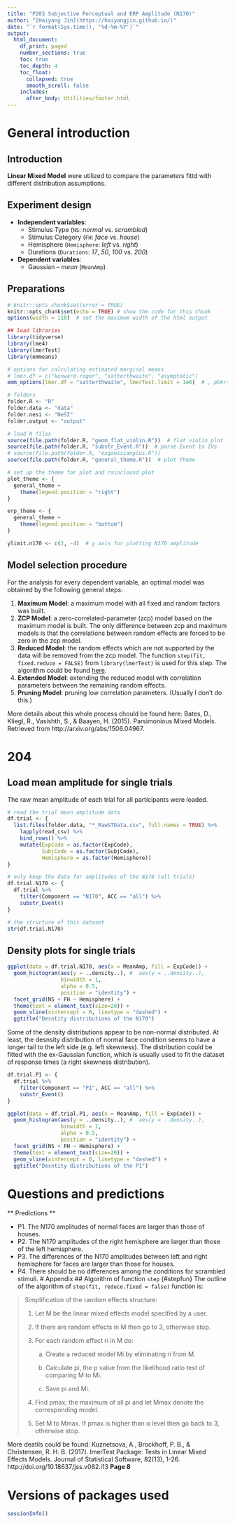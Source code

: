 ```yaml
---
title: "P203 Subjective Perceptual and ERP Amplitude (N170)"
author: "[Haiyang Jin](https://haiyangjin.github.io/)"
date: "`r format(Sys.time(), '%d-%m-%Y')`"
output:
  html_document:
    df_print: paged
    number_sections: true
    toc: true
    toc_depth: 4
    toc_float: 
      collapsed: true
      smooth_scroll: false
    includes:
      after_body: Utilities/footer.html
---
```


# General introduction

## Introduction

**Linear Mixed Model** were utilized to compare the parameters fittd with different distribution assumptions. 
  
## Experiment design

* **Independent variables**:
    + Stimulus Type (`NS`: *normal* vs. *scrambled*)
    + Stimulus Category (`FH`: *face* vs. *house*)
    + Hemisphere (`Hemisphere`: *left* vs. *right*)
    + Durations (`Durations`: *17*, *50*, *100* vs. *200*)

* **Dependent variables**:
    + Gaussian -- *mean* (`MeanAmp`)
    
## Preparations
```r
# knitr::opts_chunk$set(error = TRUE)
knitr::opts_chunk$set(echo = TRUE) # show the code for this chunk
options(width = 110)  # set the maximum width of the html output
```

```r
## load libraries
library(tidyverse)
library(lme4)
library(lmerTest) 
library(emmeans)

# options for calculating estimated marginal means
# lmer.df = c("kenward-roger", "satterthwaite", "asymptotic")
emm_options(lmer.df = "satterthwaite", lmerTest.limit = 1e6)  # , pbkrtest.limit =, disable.pbkrtest = FALSE

```
  
```r
# folders
folder.R <- "R"
folder.data <- "data"
folder.nesi <- "NeSI"
folder.output <- "output"

# load R files
source(file.path(folder.R, "geom_flat_violin.R"))  # flat violin plot 
source(file.path(folder.R, "substr_Event.R"))  # parse Event to IVs
# source(file.path(folder.R, "exgaussianplus.R"))
source(file.path(folder.R, "general_theme.R"))  # plot theme

```

```r
# set up the theme for plot and rainclound plot
plot_theme <- {
  general_theme +
    theme(legend.position = "right")
}

erp_theme <- {
  general_theme +
    theme(legend.position = "bottom")
}

ylimit.n170 <- c(2, -4)  # y axis for plotting N170 amplitude

```

## Model selection procedure

For the analysis for every dependent variable, an optimal model was obtained by the following general steps:
  
1. **Maximum Model**: a maximum model with all fixed and random factors was built. 
2. **ZCP Model**: a zero-correlated-parameter (zcp) model based on the maximum model is built. The only difference between zcp and maximum models is that the correlations between random effects are forced to be zero in the zcp model.
3. **Reduced Model**: the random effects which are not supported by the data will be removed from the zcp model. The function `step(fit, fixed.reduce = FALSE)` from `library(lmerTest)` is used for this step. The algorithm could be found [here](#stepfun).
4. **Extended Model**: extending the reduced model with correlation parameters between the remaining random effects.
5. **Pruning Model**: pruning low correlation parameters. (Usually I don't do this.)
  
More details about this whole process chould be found here: Bates, D., Kliegl, R., Vasishth, S., & Baayen, H. (2015). Parsimonious Mixed Models. Retrieved from http://arxiv.org/abs/1506.04967.


# 204
## Load mean amplitude for single trials
The raw mean amplitude of each trial for all participants were loaded.
```r
# read the trial mean amplitude data
df.trial <- {
  list.files(folder.data, "*_RawSTData.csv", full.names = TRUE) %>%
    lapply(read_csv) %>%
    bind_rows() %>% 
    mutate(ExpCode = as.factor(ExpCode),
           SubjCode = as.factor(SubjCode),
           Hemisphere = as.factor(Hemisphere))
}

# only keep the data for amplitudes of the N170 (all trials)
df.trial.N170 <- {
  df.trial %>% 
    filter(Component == "N170", ACC == "all") %>% 
    substr_Event() 
}

# the structure of this dataset
str(df.trial.N170)
```


## Density plots for single trials
```r
ggplot(data = df.trial.N170, aes(x = MeanAmp, fill = ExpCode)) +
  geom_histogram(aes(y = ..density..), #  aes(y = ..density..),
                 binwidth = 1, 
                 alpha = 0.5, 
                 position = "identity") + 
  facet_grid(NS + FH ~ Hemisphere) + 
  theme(text = element_text(size=20)) + 
  geom_vline(xintercept = 0, linetype = "dashed") +
  ggtitle("Desntity distributions of the N170")

```
Some of the density distributions appear to be non-normal distributed. At least, the desnsity distribution of normal face condition seems to have a longer tail to the left side (e.g. left skewness). The distribution could be fitted with the ex-Gaussian function, which is usually used to fit the dataset of response times (a right skewness distribution). 

```r
df.trial.P1 <- {
  df.trial %>% 
    filter(Component == "P1", ACC == "all") %>% 
    substr_Event() 
}

ggplot(data = df.trial.P1, aes(x = MeanAmp, fill = ExpCode)) +
  geom_histogram(aes(y = ..density..), #  aes(y = ..density..),
                 binwidth = 1, 
                 alpha = 0.5, 
                 position = "identity") + 
  facet_grid(NS + FH ~ Hemisphere) + 
  theme(text = element_text(size=20)) +
  geom_vline(xintercept = 0, linetype = "dashed") +
  ggtitle("Desntity distributions of the P1")

```

# Questions and predictions {#prediction}

** Predictions **

* P1. The N170 amplitudes of normal faces are larger than those of houses.
* P2. The N170 amplitudes of the right hemisphere are larger than those of the left hemisphere. 
* P3. The differences of the N170 amplitudes between left and right hemisphere for faces are larger than those for houses.
* P4. There should be no differences among the conditions for scrambled stimuli.
# Appendix
## Algorithm of function `step` {#stepfun}
The outline of the algorithm of `step(fit, reduce.fixed = false)` function is: 

>  Simplification of the random effects structure:
>
>   1. Let M be the linear mixed effects model specified by a user. 
>
>   2. If there are random effects in M then go to 3, otherwise stop. 
>
>   3. For each random effect ri in M do: 
>       (a) Create a reduced model Mi by eliminating ri from M. 
>
>       (b) Calculate pi, the p value from the likelihood ratio test of comparing M to Mi. 
>
>       (c) Save pi and Mi.
>
>   4. Find pmax; the maximum of all pi and let Mmax denote the corresponding model. 
>
>   5. Set M to Mmax. If pmax is higher than α level then go back to 3, otherwise stop.

More deatils could be found: Kuznetsova, A., Brockhoff, P. B., & Christensen, R. H. B. (2017). lmerTest Package: Tests in Linear Mixed Effects Models. Journal of Statistical Software, 82(13), 1-26. http://doi.org/10.18637/jss.v082.i13 **Page 8**


# Versions of packages used
```r
sessionInfo()
```
